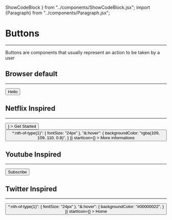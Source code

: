   ShowCodeBlock
} from "../components/ShowCodeBlock.jsx"; import {Paragraph} from "../components/Paragraph.jsx";

# Buttons
---

<Paragraph>
  Buttons are components that usually represent an action to be taken by a user
</Paragraph>

## Browser default
---

<ShowCodeBlock>
  <button>Hello</button>
</ShowCodeBlock>

## Netflix Inspired
---

<BaseList>
  <ShowCodeBlock>
    <Button
      sx={{
        height: "48px",
        backgroundColor: "rgb(229, 9, 20)",
        color: "white",
        fontSize: "1.25em",
        fontWeight: "bold",
        fontFamily: "Roboto, sans-serif",
        border: "none",
        borderRadius: "0.2em",
        padding: "1em",
        "&:hover": {
          backgroundColor: "rgba(229, 9, 20)",
          filter: "grayscale(0.1)"
        }
      }}
      endIcon={<ArrowForwardIosIcon/>}
    >
      Get Started
    </Button>
  </ShowCodeBlock>

  <ShowCodeBlock>
    <Button
      sx={{
        height: "36px",
        backgroundColor: "rgba(109, 109, 110, 0.7)",
        color: "white",
        fontSize: "1em",
        fontFamily: "Roboto, sans-serif",
        border: "none",
        borderRadius: "0.2em",
        padding: "0.25em 1em",
        "& .MuiButton-startIcon>*:nth-of-type(1)": {
          fontSize: "24px"
        },
        "&:hover": {
          backgroundColor: "rgba(109, 109, 110, 0.8)",
        }
      }}
      startIcon={<InfoOutlinedIcon/>}
    >
      More informations
    </Button>
  </ShowCodeBlock>
</BaseList>

## Youtube Inspired
---

<ShowCodeBlock>
  <Button
    sx={{
      height: "36px",
      backgroundColor: "#0f0f0f",
      color: "white",
      fontSize: "0.9em",
      fontWeight: "bold",
      fontFamily: "Roboto, sans-serif",
      border: "none",
      borderRadius: "1.5em",
      padding: "0.3em 1.5em",
      "&:hover": {
        backgroundColor: "#0f0f0fdd",
      }
    }}
  >
    Subscribe
  </Button>
</ShowCodeBlock>

## Twitter Inspired
---

<ShowCodeBlock>
  <Button
    sx={{
      height: "48px",
      backgroundColor: "transparent",
      color: "rgb(15, 20, 25)",
      fontSize: "1.2em",
      fontFamily: "Roboto, sans-serif",
      border: "none",
      borderRadius: "2em",
      padding: "0.5em 1em",
      "& .MuiButton-startIcon>*:nth-of-type(1)": {
        fontSize: "24px"
      },
      "&:hover": {
        backgroundColor: "#00000022",
      }
    }}
    startIcon={<HomeIcon/>}
  >
    Home
  </Button>
</ShowCodeBlock>